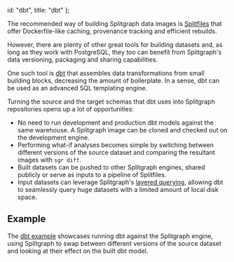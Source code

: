   id: "dbt",
  title: "dbt"
};

The recommended way of building Splitgraph data images is [Splitfiles](../concepts/splitfiles) that offer Dockerfile-like caching, provenance tracking and efficient rebuilds.

However, there are plenty of other great tools for building datasets and, as long as they work with PostgreSQL, they too can benefit from Splitgraph's data versioning, packaging and sharing capabilities.

One such tool is [dbt](https://getdbt.com) that assembles data transformations from small building blocks, decreasing the amount of boilerplate. In a sense, dbt can be used as an advanced SQL templating engine.

Turning the source and the target schemas that dbt uses into Splitgraph repositories opens up a lot of opportunities:

* No need to run development and production dbt models against the same warehouse. A Splitgraph image can be cloned and checked out on the development engine.
* Performing what-if analyses becomes simple by switching between different versions of the source dataset and comparing the resultant images with `sgr diff`.
* Built datasets can be pushed to other Splitgraph engines, shared publicly or serve as inputs to a pipeline of Splitfiles.
* Input datasets can leverage Splitgraph's [layered querying](../large_datasets/layered_querying),
    allowing dbt to seamlessly query huge datasets with a limited amount of local disk space.

## Example

The [dbt example](https://github.com/splitgraph/splitgraph/tree/v0.1.0/examples/dbt) showcases
running dbt against the Splitgraph engine, using Splitgraph to swap between different versions of the
source dataset and looking at their effect on the built dbt model.

<cast src="@splitgraph/content/casts/versioned/latest/dbt.cast" />